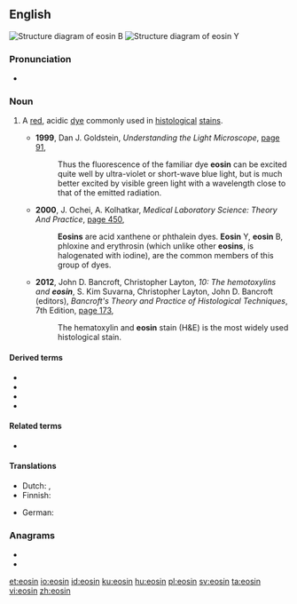 ==English==
{{wikipedia}}
[[File:Eosin B Structural Formulae V.1.svg|right|thumb|Structure diagram of eosin B]]
[[File:Eosin Y Structural Formulae V.1.svg|right|thumb|Structure diagram of eosin Y]]

===Pronunciation===
* {{IPA|/ˈiəsɪn/|lang=en}}

===Noun===
{{en-noun|~}}

# {{label|en|organic compound}} A [[red]], acidic [[dye]] commonly used in [[histological]] [[stain]]s.
#* '''1999''', Dan J. Goldstein, ''Understanding the Light Microscope'', [http://books.google.com.au/books?id=bCQnuWyUm8gC&pg=PA91&dq=%22eosin%22%7C%22eosins%22&hl=en&sa=X&ei=-tYVU7rrI4mVkwWmp4DoAg&redir_esc=y#v=onepage&q=%22eosin%22%7C%22eosins%22&f=false page 91],
#*: Thus the fluorescence of the familiar dye '''eosin''' can be excited quite well by ultra-violet or short-wave blue light, but is much better excited by visible green light with a wavelength close to that of the emitted radiation.
#* '''2000''', J. Ochei, A. Kolhatkar, ''Medical Laboratory Science: Theory And Practice'', [http://books.google.com.au/books?id=lciNs3VQPLoC&pg=PA450&dq=%22eosin%22%7C%22eosins%22&hl=en&sa=X&ei=-tYVU7rrI4mVkwWmp4DoAg&redir_esc=y#v=onepage&q=%22eosin%22%7C%22eosins%22&f=false page 450],
#*: '''Eosins''' are acid xanthene or phthalein dyes. '''Eosin''' Y, '''eosin''' B, phloxine and erythrosin (which unlike other '''eosins''', is halogenated with iodine), are the common members of this group of dyes.
#* '''2012''', John D. Bancroft, Christopher Layton, ''10: The hemotoxylins and '''eosin''''', S. Kim Suvarna, Christopher Layton, John D. Bancroft (editors), ''Bancroft's Theory and Practice of Histological Techniques'', 7th Edition, [http://books.google.com.au/books?id=FoOn7il3yqcC&pg=PA173&dq=%22eosin%22%7C%22eosins%22&hl=en&sa=X&ei=-tYVU7rrI4mVkwWmp4DoAg&redir_esc=y#v=onepage&q=%22eosin%22%7C%22eosins%22&f=false page 173],
#*: The hematoxylin and '''eosin''' stain (H&E) is the most widely used histological stain.

====Derived terms====
* {{l|en|eosin B}}
* {{l|en|eosinic acid}}
* {{l|en|eosin Y}}
* {{l|en|H&E}}

====Related terms====
* {{l|en|eosinophilic}}

====Translations====
{{trans-top|red, acidic dye}}
* Dutch: {{t+|nl|eosine|f}}, {{t|nl|roodsel|n}}
* Finnish: {{t|fi|eosiini}}
{{trans-mid}}
* German: {{t|de|Eosin|n}}
{{trans-bottom}}

===Anagrams===
* {{l|en|NESOI}}
* {{l|en|noise}}

[[et:eosin]]
[[io:eosin]]
[[id:eosin]]
[[ku:eosin]]
[[hu:eosin]]
[[pl:eosin]]
[[sv:eosin]]
[[ta:eosin]]
[[vi:eosin]]
[[zh:eosin]]